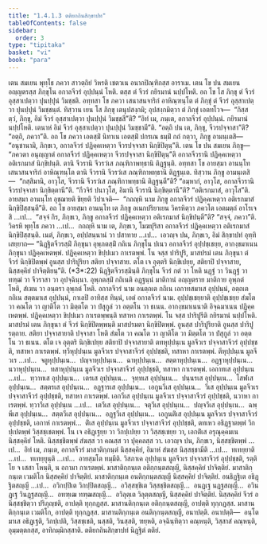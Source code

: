 ```yaml
---
title: "1.4.1.3 ตติยกถินสิกฺขาปท"
tableOfContents: false
sidebar:
  order: 3
type: "tipitaka"
basket: "vi"
book: "para"
---
```



<DynamicBreadcrumb />

<Division number="497" book="para" e="ch" v="1" p="303">

<Paragraph number="1921" book="para">
เตน สมเยน พุทฺโธ ภควา สาวตฺถิยํ วิหรติ เชตวเน อนาถปิณฺฑิกสฺส อาราเม. เตน โข ปน สมเยน อญฺญตรสฺส ภิกฺขุโน อกาลจีวรํ อุปฺปนฺนํ โหติ. ตสฺส ตํ จีวรํ กยิรมานํ นปฺปโหติ. อถ โข โส ภิกฺขุ ตํ จีวรํ อุสฺสาเปตฺวา ปุนปฺปุนํ วิมชฺชติ. อทฺทสา โข ภควา เสนาสนจาริกํ อาหิณฺฑนฺโต ตํ ภิกฺขุํ ตํ จีวรํ อุสฺสาเปตฺวา ปุนปฺปุนํ วิมชฺชนฺตํ. ทิสฺวาน เยน โส ภิกฺขุ เตนุปสงฺกมิ; อุปสงฺกมิตฺวา ตํ ภิกฺขุํ เอตทโวจ—  “กิสฺส ตฺวํ, ภิกฺขุ, อิมํ จีวรํ อุสฺสาเปตฺวา ปุนปฺปุนํ วิมชฺชสี”ติ? “อิทํ เม, ภนฺเต, อกาลจีวรํ อุปฺปนฺนํ. กยิรมานํ นปฺปโหติ. เตนาหํ อิมํ จีวรํ อุสฺสาเปตฺวา ปุนปฺปุนํ วิมชฺชามี”ติ. “อตฺถิ ปน เต, ภิกฺขุ, จีวรปจฺจาสา”ติ? “อตฺถิ, ภควา”ติ. อถ โข ภควา เอตสฺมิํ นิทาเน เอตสฺมิํ ปกรเณ ธมฺมิํ กถํ กตฺวา, ภิกฺขู อามนฺเตสิ—  “อนุชานามิ, ภิกฺขเว, อกาลจีวรํ ปฏิคฺคเหตฺวา จีวรปจฺจาสา นิกฺขิปิตุนฺ”ติ.
</Paragraph>

</Division>
<Division number="498" book="para" e="ch" v="1" p="303">

<Paragraph number="1922" book="para">
เตน โข ปน สมเยน ภิกฺขู—  “ภควตา อนุญฺญาตํ อกาลจีวรํ ปฏิคฺคเหตฺวา จีวรปจฺจาสา นิกฺขิปิตุนฺ”ติ อกาลจีวรานิ ปฏิคฺคเหตฺวา อติเรกมาสํ นิกฺขิปนฺติ. ตานิ จีวรานิ จีวรวํเส ภณฺฑิกาพทฺธานิ ติฏฺฐนฺติ. อทฺทสา โข อายสฺมา อานนฺโท เสนาสนจาริกํ อาหิณฺฑนฺโต ตานิ จีวรานิ จีวรวํเส ภณฺฑิกาพทฺธานิ ติฏฺฐนฺเต. ทิสฺวาน ภิกฺขู อามนฺเตสิ—  “กสฺสิมานิ, อาวุโส, จีวรานิ จีวรวํเส ภณฺฑิกาพทฺธานิ ติฏฺฐนฺตี”ติ? “อมฺหากํ, อาวุโส, อกาลจีวรานิ จีวรปจฺจาสา นิกฺขิตฺตานี”ติ. “กีวจิรํ ปนาวุโส, อิมานิ จีวรานิ นิกฺขิตฺตานี”ติ? “อติเรกมาสํ, อาวุโส”ติ. อายสฺมา อานนฺโท อุชฺฌายติ ขิยฺยติ วิปาเจติ—  “กถญฺหิ นาม ภิกฺขู อกาลจีวรํ ปฏิคฺคเหตฺวา อติเรกมาสํ นิกฺขิปิสฺสนฺตี”ติ.
</Paragraph>

<Paragraph number="1923" book="para">
อถ โข อายสฺมา อานนฺโท เต ภิกฺขู อเนกปริยาเยน วิครหิตฺวา ภควโต เอตมตฺถํ อาโรเจสิ …เป…  “สจฺจํ กิร, ภิกฺขเว, ภิกฺขู อกาลจีวรํ ปฏิคฺคเหตฺวา อติเรกมาสํ นิกฺขิปนฺตี”ติ? “สจฺจํ, ภควา”ติ. วิครหิ พุทฺโธ ภควา …เป…  กถญฺหิ นาม เต, ภิกฺขเว, โมฆปุริสา อกาลจีวรํ ปฏิคฺคเหตฺวา อติเรกมาสํ นิกฺขิปิสฺสนฺติ. เนตํ, ภิกฺขเว, อปฺปสนฺนานํ วา ปสาทาย …เป…  เอวญฺจ ปน, ภิกฺขเว, อิมํ สิกฺขาปทํ อุทฺทิเสยฺยาถ—
</Paragraph>

</Division>
<Division number="499" book="para" e="ch" v="1" p="304">

<Paragraph number="1924" book="para">
<Emphasis>“นิฏฺฐิตจีวรสฺมิํ ภิกฺขุนา อุพฺภตสฺมิํ กถิเน ภิกฺขุโน ปเนว อกาลจีวรํ อุปฺปชฺเชยฺย, อากงฺขมาเนน ภิกฺขุนา ปฏิคฺคเหตพฺพํ. ปฏิคฺคเหตฺวา ขิปฺปเมว กาเรตพฺพํ. โน จสฺส ปาริปูริ, มาสปรมํ เตน ภิกฺขุนา ตํ จีวรํ นิกฺขิปิตพฺพํ อูนสฺส ปาริปูริยา สติยา ปจฺจาสาย. ตโต เจ อุตฺตริ นิกฺขิเปยฺย, สติยาปิ ปจฺจาสาย, นิสฺสคฺคิยํ ปาจิตฺติยนฺ”</Emphasis>ติ. (*3*:<Emphasis>22</Emphasis>)
</Paragraph>

</Division>
<Division number="500" book="para" e="ch" v="1" p="304">

<Paragraph number="1925" book="para">
<Emphasis>นิฏฺฐิตจีวรสฺมินฺ</Emphasis>ติ ภิกฺขุโน จีวรํ กตํ วา โหติ นฏฺฐํ วา วินฏฺฐํ วา ทฑฺฒํ วา จีวราสา วา อุปจฺฉินฺนา.
</Paragraph>

<Paragraph number="1926" book="para">
<Emphasis>อุพฺภตสฺมิํ กถิเน</Emphasis>ติ อฏฺฐนฺนํ มาติกานํ อญฺญตราย มาติกาย อุพฺภตํ โหติ, สํเฆน วา อนฺตรา อุพฺภตํ โหติ.
</Paragraph>

<Paragraph number="1927" book="para">
<Emphasis>อกาลจีวรํ</Emphasis> นาม อนตฺถเต กถิเน เอกาทสมาเส อุปฺปนฺนํ, อตฺถเต กถิเน สตฺตมาเส อุปฺปนฺนํ, กาเลปิ อาทิสฺส ทินฺนํ, เอตํ อกาลจีวรํ นาม.
</Paragraph>

<Paragraph number="1928" book="para">
<Emphasis>อุปฺปชฺเชยฺยา</Emphasis>ติ อุปฺปชฺเชยฺย สํฆโต วา คณโต วา ญาติโต วา มิตฺตโต วา ปํสุกูลํ วา อตฺตโน วา ธเนน.
</Paragraph>

<Paragraph number="1929" book="para">
<Emphasis>อากงฺขมาเนนา</Emphasis>ติ อิจฺฉมาเนน ปฏิคฺคเหตพฺพํ.
</Paragraph>

<Paragraph number="1930" book="para">
<Emphasis>ปฏิคฺคเหตฺวา ขิปฺปเมว กาเรตพฺพนฺ</Emphasis>ติ ทสาหา กาเรตพฺพํ.
</Paragraph>

<Paragraph number="1931" book="para">
<Emphasis>โน จสฺส ปาริปูรี</Emphasis>ติ กยิรมานํ นปฺปโหติ.
</Paragraph>

<Paragraph number="1932" book="para">
<Emphasis>มาสปรมํ เตน ภิกฺขุนา ตํ จีวรํ นิกฺขิปิตพฺพนฺ</Emphasis>ติ มาสปรมตา นิกฺขิปิตพฺพํ.
</Paragraph>

<Paragraph number="1933" book="para">
<Emphasis>อูนสฺส ปาริปูริยา</Emphasis>ติ อูนสฺส ปาริปูรตฺถาย.
</Paragraph>

<Paragraph number="1934" book="para">
<Emphasis>สติยา ปจฺจาสายา</Emphasis>ติ ปจฺจาสา โหติ สํฆโต วา คณโต วา ญาติโต วา มิตฺตโต วา ปํสุกูลํ วา อตฺตโน วา ธเนน.
</Paragraph>

<Paragraph number="1935" book="para">
<Emphasis>ตโต เจ อุตฺตริ นิกฺขิเปยฺย สติยาปิ ปจฺจาสายา</Emphasis>ติ ตทหุปฺปนฺเน มูลจีวเร ปจฺจาสาจีวรํ อุปฺปชฺชติ, ทสาหา กาเรตพฺพํ. ทฺวีหุปฺปนฺเน มูลจีวเร ปจฺจาสาจีวรํ อุปฺปชฺชติ, ทสาหา กาเรตพฺพํ. ตีหุปฺปนฺเน มูลจีวเร …เป…  จตูหุปฺปนฺเน…  ปญฺจาหุปฺปนฺเน…  ฉาหุปฺปนฺเน…  สตฺตาหุปฺปนฺเน…  อฏฺฐาหุปฺปนฺเน…  นวาหุปฺปนฺเน…  ทสาหุปฺปนฺเน มูลจีวเร ปจฺจาสาจีวรํ อุปฺปชฺชติ, ทสาหา กาเรตพฺพํ. เอกาทเส อุปฺปนฺเน …เป…  ทฺวาทเส อุปฺปนฺเน…  เตรเส อุปฺปนฺเน…  จุทฺทเส อุปฺปนฺเน…  ปนฺนรเส อุปฺปนฺเน…  โสฬเส อุปฺปนฺเน…  สตฺตรเส อุปฺปนฺเน…  อฏฺฐารเส อุปฺปนฺเน…  เอกูนวีเส อุปฺปนฺเน…  วีเส อุปฺปนฺเน มูลจีวเร ปจฺจาสาจีวรํ อุปฺปชฺชติ, ทสาหา กาเรตพฺพํ. เอกวีเส อุปฺปนฺเน มูลจีวเร ปจฺจาสาจีวรํ อุปฺปชฺชติ, นวาหา กาเรตพฺพํ. ทฺวาวีเส อุปฺปนฺเน …เป…  เตวีเส อุปฺปนฺเน…  จตุวีเส อุปฺปนฺเน…  ปญฺจวีเส อุปฺปนฺเน…  ฉพฺพีเส อุปฺปนฺเน…  สตฺตวีเส อุปฺปนฺเน…  อฏฺฐวีเส อุปฺปนฺเน…  เอกูนติํเส อุปฺปนฺเน มูลจีวเร ปจฺจาสาจีวรํ อุปฺปชฺชติ, เอกาหํ กาเรตพฺพํ…  ติํเส อุปฺปนฺเน มูลจีวเร ปจฺจาสาจีวรํ อุปฺปชฺชติ, ตทเหว อธิฏฺฐาตพฺพํ วิกปฺเปตพฺพํ วิสฺสชฺเชตพฺพํ. โน เจ อธิฏฺเฐยฺย วา วิกปฺเปยฺย วา วิสฺสชฺเชยฺย วา, เอกติํเส อรุณุคฺคมเน นิสฺสคฺคิยํ โหติ. นิสฺสชฺชิตพฺพํ สํฆสฺส วา คณสฺส วา ปุคฺคลสฺส วา. เอวญฺจ ปน, ภิกฺขเว, นิสฺสชฺชิตพฺพํ …เป…  อิทํ เม, ภนฺเต, อกาลจีวรํ มาสาติกฺกนฺตํ นิสฺสคฺคิยํ, อิมาหํ สํฆสฺส นิสฺสชฺชามีติ …เป…  ทเทยฺยาติ …เป…  ทเทยฺยุนฺติ …เป…  อายสฺมโต ทมฺมีติ.
</Paragraph>

<Paragraph number="1936" book="para">
วิสภาเค อุปฺปนฺเน มูลจีวเร ปจฺจาสาจีวรํ อุปฺปชฺชติ, รตฺติโย จ เสสา โหนฺติ, น อกามา กาเรตพฺพํ.
</Paragraph>

</Division>
<Division number="501" book="para" e="ch" v="1" p="305">

<Paragraph number="1937" book="para">
มาสาติกฺกนฺเต อติกฺกนฺตสญฺญี, นิสฺสคฺคิยํ ปาจิตฺติยํ. มาสาติกฺกนฺเต เวมติโก นิสฺสคฺคิยํ ปาจิตฺติยํ. มาสาติกฺกนฺเต อนติกฺกนฺตสญฺญี นิสฺสคฺคิยํ ปาจิตฺติยํ. อนธิฏฺฐิเต อธิฏฺฐิตสญฺญี …เป…  อวิกปฺปิเต วิกปฺปิตสญฺญี…  อวิสฺสชฺชิเต วิสฺสชฺชิตสญฺญี…  อนฏฺเฐ นฏฺฐสญฺญี…  อวินฏฺเฐ วินฏฺฐสญฺญี…  อทฑฺเฒ ทฑฺฒสญฺญี…  อวิลุตฺเต วิลุตฺตสญฺญี, นิสฺสคฺคิยํ ปาจิตฺติยํ.
</Paragraph>

<Paragraph number="1938" book="para">
นิสฺสคฺคิยํ จีวรํ อนิสฺสชฺชิตฺวา ปริภุญฺชติ, อาปตฺติ ทุกฺกฏสฺส. มาสานติกฺกนฺเต อติกฺกนฺตสญฺญี, อาปตฺติ ทุกฺกฏสฺส. มาสานติกฺกนฺเต เวมติโก, อาปตฺติ ทุกฺกฏสฺส. มาสานติกฺกนฺเต อนติกฺกนฺตสญฺญี, อนาปตฺติ.
</Paragraph>

</Division>
<Division number="502" book="para" e="ch" v="1" p="305">

<Paragraph number="1939" book="para">
อนาปตฺติ—  อนฺโตมาเส อธิฏฺเฐติ, วิกปฺเปติ, วิสฺสชฺเชติ, นสฺสติ, วินสฺสติ, ฑยฺหติ, อจฺฉินฺทิตฺวา คณฺหนฺติ, วิสฺสาสํ คณฺหนฺติ, อุมฺมตฺตกสฺส, อาทิกมฺมิกสฺสาติ.

</Paragraph>
</Division>

<Paragraph number="1940" type="center" book="para">
ตติยกถินสิกฺขาปทํ นิฏฺฐิตํ ตติยํ.
</Paragraph>